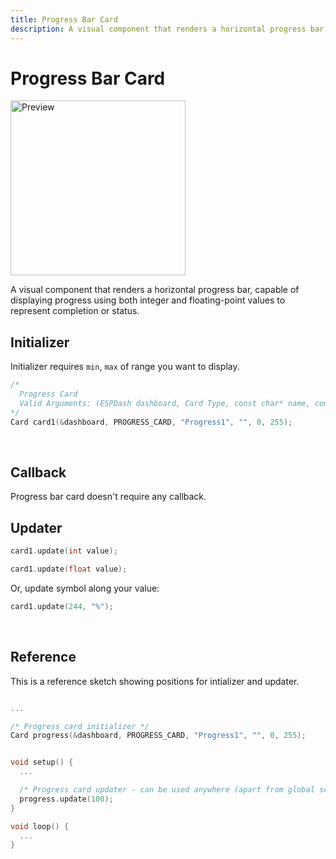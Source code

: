 ```yaml
---
title: Progress Bar Card
description: A visual component that renders a horizontal progress bar, capable of displaying progress using both integer and floating-point values to represent completion or status.
---
```



# Progress Bar Card

<img className="card-preview" src="/img/v4/progress-card.png" width="280px" alt="Preview" />

A visual component that renders a horizontal progress bar, capable of displaying progress using both integer and floating-point values to represent completion or status.

## Initializer

Initializer requires `min`, `max` of range you want to display.

```cpp
/* 
  Progress Card
  Valid Arguments: (ESPDash dashboard, Card Type, const char* name, const char* symbol (optional), int min, int max)
*/
Card card1(&dashboard, PROGRESS_CARD, "Progress1", "", 0, 255);
```

<br/>

## Callback

<Callout>
Progress bar card doesn't require any callback.
</Callout>

<br/>

## Updater

```cpp
card1.update(int value);
```

```cpp
card1.update(float value);
```

Or, update symbol along your value:

```cpp
card1.update(244, "%");
```

<br/>

## Reference

This is a reference sketch showing positions for intializer and updater.

```cpp

...

/* Progress card initializer */
Card progress(&dashboard, PROGRESS_CARD, "Progress1", "", 0, 255);


void setup() {
  ...

  /* Progress card updater - can be used anywhere (apart from global scope) */
  progress.update(100);
}

void loop() {
  ...
}

```
